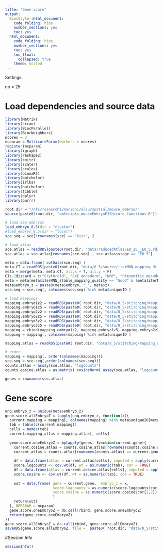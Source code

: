 ```yaml
---
title: "Gene score"
output:
  BiocStyle::html_document:
    code_folding: hide
    number_sections: yes
    toc: yes  
  html_document:
    code_folding: hide
    number_sections: yes
    toc: yes
    toc_float:
      collapsed: true
    theme: united
---
```


Settings:

nn = 25

# Load dependencies and source data

```r

library(Matrix)
library(scran)
library(BiocParallel)
library(BiocNeighbors)
ncores = 3
mcparam = MulticoreParam(workers = ncores)
register(mcparam)
library(igraph)
library(reshape2)
library(knitr)
library(scater)
library(scales)
library(biomaRt)
library(batchelor)
library(irlba)
library(batchelor)
library(tibble)
library(dplyr)
library(purrr)

root.dir = "/nfs/research1/marioni/alsu/spatial/mouse_embryo/"
source(paste0(root.dir, "amScripts_mouseEmbryoFISH/core_functions.R"))

# load seq embryos
load_embryo_8.5(dir = "cluster")
#load_embryo_8.5(dir = "local")
sce.seq = sce[!rownames(sce) == "Xist", ]

# load atlas 
sce.atlas = readRDS(paste0(root.dir, "data/reducedAtlas/E8_25__E8_5.rds"))
sce.atlas = sce.atlas[rownames(sce.seq) , sce.atlas$stage == "E8.5"]

meta = data.frame( colData(sce.seq) )
meta.CT = readRDS(paste0(root.dir, "data/8_5/source/iterMNN_mapping_dt.Rds"))
meta = merge(meta, meta.CT, all.x = T, all.y = F)
CTs.2discard = c("Erythroid", "ExE endoderm", "NMP", "Presomitic mesoderm")
meta = meta[meta$iterMNN_stable_mapping_quality == "Good" & !meta$iterMNN_stable %in% CTs.2discard, ]
meta$embryo_z = paste0(meta$embryo, "_", meta$z)
sce.seq = sce.seq[, colnames(sce.seq) %in% meta$uniqueID ]

# load mappings
mapping.embryo1z2 = readRDS(paste0( root.dir, "data/8_5/stitching/mapping_seq2atlas_embryo1z2_libsize.rds"))
mapping.embryo1z5 = readRDS(paste0( root.dir, "data/8_5/stitching/mapping_seq2atlas_embryo1z5_libsize.rds"))
mapping.embryo2z2 = readRDS(paste0( root.dir, "data/8_5/stitching/mapping_seq2atlas_embryo2z2_libsize.rds"))
mapping.embryo2z5 = readRDS(paste0( root.dir, "data/8_5/stitching/mapping_seq2atlas_embryo2z5_libsize.rds"))
mapping.embryo3z2 = readRDS(paste0( root.dir, "data/8_5/stitching/mapping_seq2atlas_embryo3z2_libsize.rds"))
mapping.embryo3z5 = readRDS(paste0( root.dir, "data/8_5/stitching/mapping_seq2atlas_embryo3z5_libsize.rds"))
mapping = cbind(mapping.embryo1z2, mapping.embryo1z5, mapping.embryo2z2, mapping.embryo2z5, mapping.embryo3z2, mapping.embryo3z5)
mapping = mapping[, colnames(mapping) %in% meta$uniqueID ]

mapping.atlas = readRDS(paste0( root.dir, "data/8_5/stitching/mapping_atlas2atlas.rds"))

# order
mapping = mapping[, order(colnames(mapping))]
sce.seq = sce.seq[,order(colnames(sce.seq))]
counts.atlas = assay(sce.atlas, "logcounts")
counts.cosine.atlas = as.matrix( cosineNorm( assay(sce.atlas, "logcounts")))

genes = rownames(sce.atlas)


```

# Gene score

```r


unq.embryo_z = unique(meta$embryo_z)
gene.score.allEmbryoZ = lapply(unq.embryo_z, function(x){
  current.mapping = mapping[, colnames(mapping) %in% meta$uniqueID[meta$embryo_z == x]]
  tab = table(c(current.mapping))
  cells = names(tab) 
  current.mapping.atlas = mapping.atlas[, cells]
  
  gene.score.oneEmbryoZ = bplapply(genes, function(current.gene){
    current.cosine.atlas = counts.cosine.atlas[rownames(counts.cosine.atlas) == current.gene,]
    current.atlas = counts.atlas[rownames(counts.atlas) == current.gene,]
    
    df = data.frame(atlas = current.atlas[cells], imputed = apply(current.mapping.atlas, 2, function(x) mean(current.atlas[x]) ) ) 
    score.logcounts <- cov.wt(df, wt = as.numeric(tab), cor = TRUE)
    df = data.frame(atlas = current.cosine.atlas[cells], imputed = apply(current.mapping.atlas , 2, function(x) mean(current.cosine.atlas[x]) ) ) 
    score.cosine <- cov.wt(df, wt = as.numeric(tab), cor = TRUE)
      
    out = data.frame( gene = current.gene,  embryo_z = x, 
                      score.logcounts = as.numeric(score.logcounts$cor[1,2]), 
                      score.cosine = as.numeric(score.cosine$cor[1,2])
                      )
    return(out)
  }, BPPARAM = mcparam)
  gene.score.oneEmbryoZ = do.call(rbind, gene.score.oneEmbryoZ)
  return(gene.score.oneEmbryoZ)
})
gene.score.allEmbryoZ = do.call(rbind, gene.score.allEmbryoZ)
saveRDS(gene.score.allEmbryoZ, file =  paste0( root.dir, "data/8_5/stitching/geneScore_imputation.rds"))


```



#Session Info

```r

sessionInfo()

```
